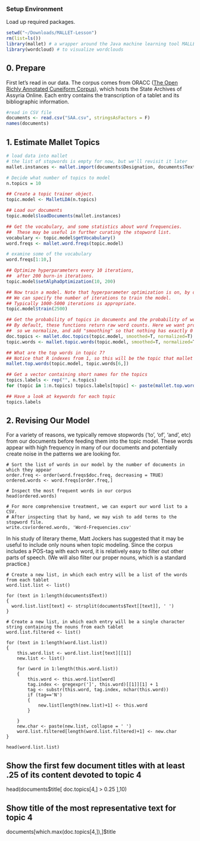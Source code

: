 ### Setup Environment

Load up required packages.

```r
setwd("~/Downloads/MALLET-Lesson")
rm(list=ls())
library(mallet) # a wrapper around the Java machine learning tool MALLET
library(wordcloud) # to visualize wordclouds
```

## 0. Prepare

First let's read in our data. The corpus comes from ORACC ([The Open Richly Annotated Cuneiform Corpus](http://oracc.museum.upenn.edu)), which hosts the State Archives of Assyria Online. Each entry contains the transcription of a tablet and its bibliographic information.

```r
#read in CSV file
documents <- read.csv("SAA.csv", stringsAsFactors = F)
names(documents)
```

## 1. Estimate Mallet Topics

```r

# load data into mallet
# the list of stopwords is empty for now, but we'll revisit it later
mallet.instances <- mallet.import(documents$Designation, documents$Text, "Data/stoplist.csv", FALSE, token.regexp="[\\p{L}']+")

# Decide what number of topics to model
n.topics = 10

## Create a topic trainer object.
topic.model <- MalletLDA(n.topics)

## Load our documents
topic.model$loadDocuments(mallet.instances)

## Get the vocabulary, and some statistics about word frequencies.
##  These may be useful in further curating the stopword list.
vocabulary <- topic.model$getVocabulary()
word.freqs <- mallet.word.freqs(topic.model)

# examine some of the vocabulary
word.freqs[1:10,]

## Optimize hyperparameters every 10 iterations, 
##  after 200 burn-in iterations.
topic.model$setAlphaOptimization(10, 200)

## Now train a model. Note that hyperparameter optimization is on, by default.
## We can specify the number of iterations to train the model.
## Typically 1000-5000 iterations is appropriate.
topic.model$train(2500)

## Get the probability of topics in documents and the probability of words in topics.
## By default, these functions return raw word counts. Here we want probabilities, 
##  so we normalize, and add "smoothing" so that nothing has exactly 0 probability.
doc.topics <- mallet.doc.topics(topic.model, smoothed=T, normalized=T)
topic.words <- mallet.topic.words(topic.model, smoothed=T, normalized=T)

## What are the top words in topic 7?
## Notice that R indexes from 1, so this will be the topic that mallet called topic 6.
mallet.top.words(topic.model, topic.words[6,])

## Get a vector containing short names for the topics
topics.labels <- rep("", n.topics)
for (topic in 1:n.topics) topics.labels[topic] <- paste(mallet.top.words(topic.model, topic.words[topic,], num.top.words=5)$words, collapse=" ")

## Have a look at keywords for each topic
topics.labels
```

## 2. Revising Our Model

For a variety of reasons, we typically remove stopwords ('to', 'of', 'and', etc) from our documents before feeding them into the topic model. These words appear with high frequency in many of our documents and potentially create noise in the patterns we are looking for.

```
# Sort the list of words in our model by the number of documents in which they appear
order.freq <- order(word.freqs$doc.freq, decreasing = TRUE)
ordered.words <- word.freqs[order.freq,]

# Inspect the most frequent words in our corpus
head(ordered.words)

# For more comprehensive treatment, we can export our word list to a CSV.
# After inspecting that by hand, we may wish to add terms to the stopword file.
write.csv(ordered.words, 'Word-Frequencies.csv'
```

In his study of literary theme, Matt Jockers has suggested that it may be useful to include only nouns when topic modeling. Since the corpus includes a POS-tag with each word, it is relatively easy to filter out other parts of speech. (We will also filter our proper nouns, which is a standard practice.)

```
# Create a new list, in which each entry will be a list of the words from each tablet
word.list.list <- list()

for (text in 1:length(documents$Text))
{
  word.list.list[text] <- strsplit(documents$Text[[text]], ' ')
}

# Create a new list, in which each entry will be a single character string containing the nouns from each tablet
word.list.filtered <- list()

for (text in 1:length(word.list.list))
{
    this.word.list <- word.list.list[text][[1]]
    new.list <- list()
    
    for (word in 1:length(this.word.list))
    {
        this.word <- this.word.list[word]
        tag.index <- gregexpr(']', this.word)[[1]][1] + 1
        tag <- substr(this.word, tag.index, nchar(this.word))
        if (tag=='N')
        {
            new.list[length(new.list)+1] <- this.word
        }
	
    }
    new.char <- paste(new.list, collapse = ' ')
    word.list.filtered[length(word.list.filtered)+1] <- new.char
}

head(word.list.list)

```

## Show the first few document titles with at least .25 of its content devoted to topic 4
head(documents$title[ doc.topics[4,] > 0.25 ],10)

## Show title of the most representative text for topic 4
documents[which.max(doc.topics[4,]),]$title
